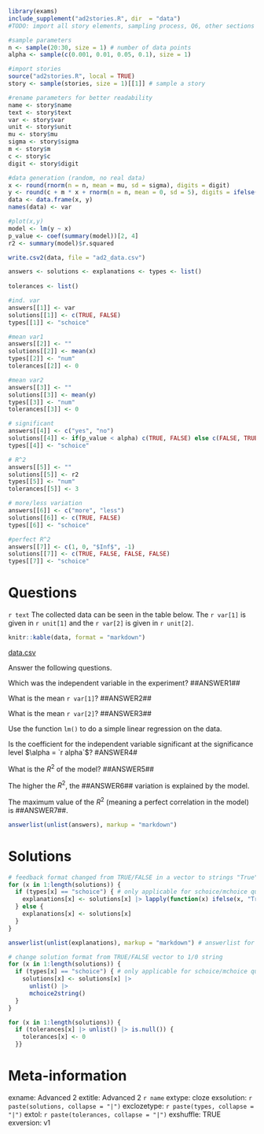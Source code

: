 ```r
library(exams)
include_supplement("ad2stories.R", dir  = "data")
#TODO: import all story elements, sampling process, Q6, other sections 

#sample parameters
n <- sample(20:30, size = 1) # number of data points 
alpha <- sample(c(0.001, 0.01, 0.05, 0.1), size = 1) 

#import stories
source("ad2stories.R", local = TRUE)
story <- sample(stories, size = 1)[[1]] # sample a story 

#rename parameters for better readability 
name <- story$name
text <- story$text
var <- story$var 
unit <- story$unit
mu <- story$mu
sigma <- story$sigma
m <- story$m 
c <- story$c
digit <- story$digit

#data generation (random, no real data)
x <- round(rnorm(n = n, mean = mu, sd = sigma), digits = digit)
y <- round(c + m * x + rnorm(n = n, mean = 0, sd = 5), digits = ifelse(name == "run_heart", digit - 1, digit)) #based on x but with variation 
data <- data.frame(x, y)
names(data) <- var

#plot(x,y)
model <- lm(y ~ x)
p_value <- coef(summary(model))[2, 4]
r2 <- summary(model)$r.squared

```

```r
write.csv2(data, file = "ad2_data.csv")
``` 

```r
answers <- solutions <- explanations <- types <- list()
  
tolerances <- list() 

#ind. var 
answers[[1]] <- var
solutions[[1]] <- c(TRUE, FALSE)
types[[1]] <- "schoice"

#mean var1
answers[[2]] <- ""
solutions[[2]] <- mean(x)
types[[2]] <- "num"
tolerances[[2]] <- 0

#mean var2 
answers[[3]] <- ""
solutions[[3]] <- mean(y)
types[[3]] <- "num"
tolerances[[3]] <- 0

# significant 
answers[[4]] <- c("yes", "no")
solutions[[4]] <- if(p_value < alpha) c(TRUE, FALSE) else c(FALSE, TRUE)
types[[4]] <- "schoice"

# R^2 
answers[[5]] <- ""
solutions[[5]] <- r2
types[[5]] <- "num"
tolerances[[5]] <- 3

# more/less variation 
answers[[6]] <- c("more", "less")
solutions[[6]] <- c(TRUE, FALSE)
types[[6]] <- "schoice"

#perfect R^2
answers[[7]] <- c(1, 0, "$Inf$", -1)
solutions[[7]] <- c(TRUE, FALSE, FALSE, FALSE)
types[[7]] <- "schoice"


```


Questions
=========

`r text` The collected data can be seen in the table below. The `r var[1]` is given in `r unit[1]` and the `r var[2]` is given in `r unit[2]`. 

```r
knitr::kable(data, format = "markdown")
```


[data.csv](ad2_data.csv)

Answer the following questions. 

Which was the independent variable in the experiment? ##ANSWER1## 

What is the mean `r var[1]`? ##ANSWER2## 

What is the mean `r var[2]`? ##ANSWER3## 

Use the function `lm()` to do a simple linear regression on the data. 

Is the coefficient for the independent variable significant at the significance level $\alpha = `r alpha`$? #ANSWER4# 

What is the $R^2$ of the model? ##ANSWER5## 

The higher the $R^2$, the ##ANSWER6## variation is explained by the model.

The maximum value of the $R^2$ (meaning a perfect correlation in the model) is ##ANSWER7##. 


```r
answerlist(unlist(answers), markup = "markdown")

```

Solutions 
========= 

```r
# feedback format changed from TRUE/FALSE in a vector to strings "True" and "False"
for (x in 1:length(solutions)) {
  if (types[x] == "schoice") { # only applicable for schoice/mchoice questions
    explanations[x] <- solutions[x] |> lapply(function(x) ifelse(x, "True", "False"))
  } else {
    explanations[x] <- solutions[x]
  }
}

answerlist(unlist(explanations), markup = "markdown") # answerlist for exams2html/exams2moodle created from solutions/explanations list -> feedback
```

```r
# change solution format from TRUE/FALSE vector to 1/0 string
for (x in 1:length(solutions)) {
  if (types[x] == "schoice") { # only applicable for schoice/mchoice questions
    solutions[x] <- solutions[x] |>
      unlist() |>
      mchoice2string()
  }
}

for (x in 1:length(solutions)) {
  if (tolerances[x] |> unlist() |> is.null()) {
    tolerances[x] <- 0
  }}
```


Meta-information 
================
exname: Advanced 2
extitle: Advanced 2 `r name`
extype: cloze
exsolution: `r paste(solutions, collapse = "|")`
exclozetype: `r paste(types, collapse = "|")`
extol: `r paste(tolerances, collapse = "|")`
exshuffle: TRUE
exversion: v1






